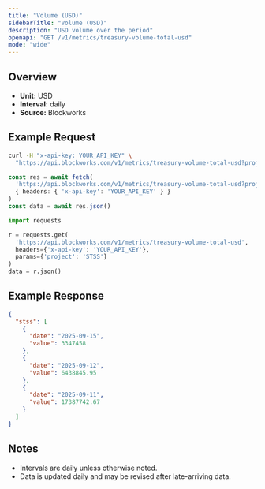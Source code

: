 ```yaml
---
title: "Volume (USD)"
sidebarTitle: "Volume (USD)"
description: "USD volume over the period"
openapi: "GET /v1/metrics/treasury-volume-total-usd"
mode: "wide"
---
```


## Overview

- **Unit:** USD
- **Interval:** daily
- **Source:** Blockworks

## Example Request

<CodeGroup>

```bash cURL
curl -H "x-api-key: YOUR_API_KEY" \
  "https://api.blockworks.com/v1/metrics/treasury-volume-total-usd?project=STSS"
```

```typescript TypeScript
const res = await fetch(
  'https://api.blockworks.com/v1/metrics/treasury-volume-total-usd?project=STSS',
  { headers: { 'x-api-key': 'YOUR_API_KEY' } }
)
const data = await res.json()
```

```python Python
import requests

r = requests.get(
  'https://api.blockworks.com/v1/metrics/treasury-volume-total-usd',
  headers={'x-api-key': 'YOUR_API_KEY'},
  params={'project': 'STSS'}
)
data = r.json()
```

</CodeGroup>

## Example Response

```json
{
  "stss": [
    {
      "date": "2025-09-15",
      "value": 3347458
    },
    {
      "date": "2025-09-12",
      "value": 6438845.95
    },
    {
      "date": "2025-09-11",
      "value": 17387742.67
    }
  ]
}
```

## Notes
- Intervals are daily unless otherwise noted.
- Data is updated daily and may be revised after late-arriving data.